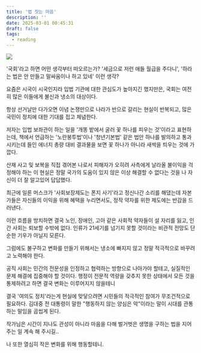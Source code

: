 ```yaml
---
title: '법 짓는 마음'
description: ''
date: 2025-03-01 00:45:31
draft: false
tags:
  - reading
---
```


<img src="https://github.com/user-attachments/assets/9e42509d-fc82-4109-ba27-90a951a999d9" />

'국회'라고 하면 어떤 생각부터 떠오르는가? '세금으로 저런 애들 월급을 주다니', '하라는 법은 안 만들고 말싸움이나 하고 있네' 이런 생각?

요즘은 시국이 시국인지라 입법 기관에 대한 관심도가 높아지긴 했지만은, 국회는 여전히 많은 이들에게 불신과 냉소의 대상이다.

항상 선거날만 다가오면 이념 논쟁만으로 나라가 반으로 갈리는 현실이 반복되고, 많은 국민이 정치에 대한 기대를 접고 체념한다.

저자는 입법 보좌관이 하는 일을 '개똥 밭에서 굴러 꽃 하나를 피우는 것'이라고 표현하는데, 책에서 언급하는 '노란봉투법'이나 '청년기본법' 같은 법안 하나를 발의하고 통과시키는데 들인 에너지 총량 대비 결과물을 보면 꽃 하나가 아니라 새싹을 틔우는 것에 가깝다.

산재 사고 및 보복을 직접 겪어본 나로서 피해자가 오히려 사측에게 날라올 불이익을 걱정해야 하는 이 현실은 정말 국가의 도움이 있지 않은 이상 해결할 수 없다는 것을 나 자신이 더 잘 알고있어 답답했다.

최근에 일론 머스크가 '사회보장제도는 폰지 사기'라고 정신나간 소리를 해댔는데 자본가들은 자신들의 이익을 위해 혜택을 누리면서도, 정작 약자를 위한 제도에는 반감을 드러낸다.

이런 흐름을 방치하면 결국 노인, 장애인, 고아 같은 사회적 약자들이 설 자리를 잃고, 인간 사회는 퇴보할 수밖에 없다. 인류가 21세기를 넘기지 못할 것이라는 비관적 전망도 단순한 기우가 아닐지 모른다.

그럼에도 불구하고 변화를 만들기 위해서는 냉소에 빠지지 않고 정말 적극적으로 바꾸려고 노력해야 한다.

공직 사회는 민간의 전문성을 인정하고 협력하는 방향으로 나아가야 할테고, 실질적인 문제 해결에 집중해야 할 것이다. 행정이 전문적 역량을 갖추지 못한 상태에서 모든 것을 통제하려고 하면 결국 변화는 이루어지지 않을테니

결국 '여의도 정치'라는게 현실에 맞닿으려면 시민들의 적극적인 참여가 무조건적으로 필요하다. 김대중 전 대통령이 말한 "행동하지 않는 양심은 악"이라는 말이 시대를 관통하는 말임을 곱씹게 된다.

작가님은 시간이 지나도 관성이 아니라 마음을 다해 벌거벗은 생명을 구하는 법을 지어주는 일 계속 해 주시길..

나 또한 열심히 작은 변화를 위해 행동할테니.
